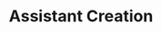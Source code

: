 ---
title: 'Assistant Creation'
description: 'Explain and walkthrough the agent creation steps in details'
---